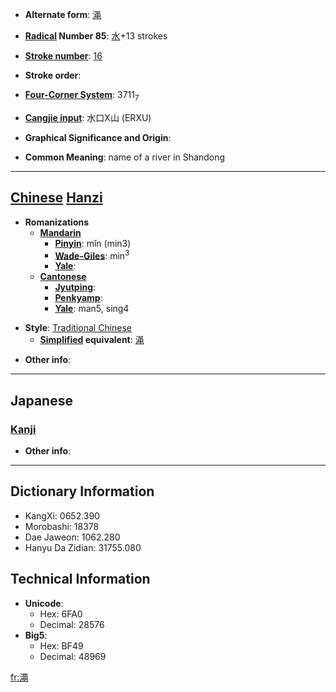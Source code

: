 * '''Alternate form''': [[渑]]

* '''[[Wiktionary:Chinese radical index| Radical]] Number 85''': [[Wiktionary:Chinese radical index 水|水]]+13 strokes

* '''[[Wiktionary:Chinese total strokes index|Stroke number]]''': [[Wiktionary:Chinese total strokes index 16|16]]

* '''Stroke order''': 

* '''[[Wiktionary:Chinese four corner index|Four-Corner System]]''': 3711<sub>7</sub>

* '''[[Wiktionary:Chinese Cangjie index|Cangjie input]]''': 水口X山 (ERXU)

* '''Graphical Significance and Origin''': 

* '''Common Meaning''': name of a river in Shandong

----

== [[Chinese]] [[Hanzi]] ==

* '''Romanizations'''
** '''[[Mandarin]]'''
*** '''[[Pinyin]]''': mǐn (min3)
*** '''[[Wade-Giles]]''': min<sup>3</sup>
*** '''[[Yale]]''': 
** '''[[Cantonese]]'''
*** '''[[Jyutping]]''':
*** '''[[Penkyamp]]''': 
*** '''[[Yale]]''': man5, sing4

* '''Style''': [[Traditional Chinese]] 
** '''[[Simplified Chinese|Simplified]] equivalent''': [[渑]]

* '''Other info''': 

----

==Japanese==
===[[Kanji]]===
{{kanji|on readings=[[しょう]] (shō), [[じょう]] (jō), [[びん]] (bin), [[みん]] (min)|kun readings=}}

* '''Other info''':  

----

== Dictionary Information ==

* KangXi: 0652.390
* Morobashi: 18378
* Dae Jaweon: 1062.280
* Hanyu Da Zidian: 31755.080

== Technical Information ==

* '''Unicode''':
** Hex: 6FA0
** Decimal: 28576
* '''Big5''':
** Hex: BF49
** Decimal: 48969

[[fr:澠]]
